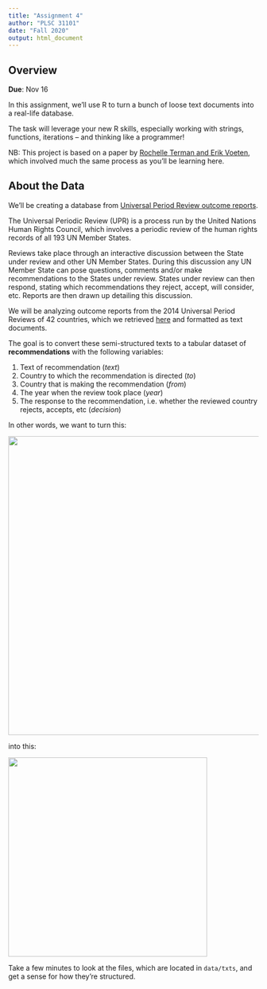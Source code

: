 ```yaml
---
title: "Assignment 4"
author: "PLSC 31101"
date: "Fall 2020"
output: html_document
---
```


## Overview

__Due__: Nov 16

In this assignment, we'll use R to turn a bunch of loose text documents into a real-life database. 

The task will leverage your new R skills, especially working with strings, functions, iterations -- and thinking like a programmer!

NB: This project is based on a paper by [Rochelle Terman and Erik Voeten](https://link.springer.com/article/10.1007/s11558-016-9264-x), which involved much the same process as you'll be learning here.

## About the Data

We'll be creating a database from [Universal Period Review outcome reports](http://www.ohchr.org/EN/HRBodies/UPR/Pages/BasicFacts.aspx).

The Universal Periodic Review (UPR) is a process run by the United Nations Human Rights Council, which involves a periodic review of the human rights records of all 193 UN Member States.

Reviews take place through an interactive discussion between the State under review and other UN Member States. During this discussion any UN Member State can pose questions, comments and/or make recommendations to the States under review. States under review can then respond, stating which recommendations they reject, accept, will consider, etc. Reports are then drawn up detailing this discussion.

We will be analyzing outcome reports from the 2014 Universal Period Reviews of 42 countries, which we retrieved [here](http://www.ohchr.org/EN/HRBodies/UPR/Pages/Documentation.aspx) and formatted as text documents.

The goal is to convert these semi-structured texts to a tabular dataset of **recommendations** with the following variables:

1. Text of recommendation (*text*)
2. Country to which the recommendation is directed (*to*)
3. Country that is making the recommendation (*from*)
4. The year when the review took place (*year*)
5. The response to the recommendation, i.e. whether the reviewed country rejects, accepts, etc (*decision*)

In other words, we want to turn this:

<img src="img/text.png" width="600">

into this:

<img src="img/tabular.png" width="400">

Take a few minutes to look at the files, which are located in `data/txts`, and get a sense for how they're structured.
